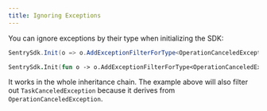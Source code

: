 ```yaml
---
title: Ignoring Exceptions
---
```


You can ignore exceptions by their type when initializing the SDK:

```csharp
SentrySdk.Init(o => o.AddExceptionFilterForType<OperationCanceledException>());
```

```fsharp
SentrySdk.Init(fun o -> o.AddExceptionFilterForType<OperationCanceledException>())
```

It works in the whole inheritance chain.
The example above will also filter out `TaskCanceledException` because it derives from `OperationCanceledException`.
